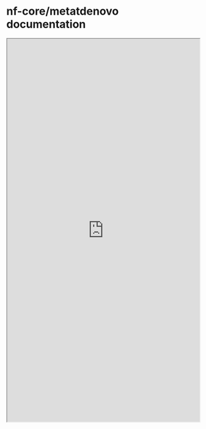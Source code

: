 # nf-core/metatdenovo documentation

```{=html}
<iframe width="100%" height="1000" src="https://nf-co.re/metatdenovo" title="nf-core metatdenovo documentation"></iframe>
```